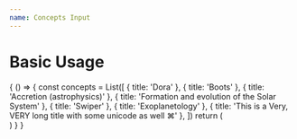 ```yaml
---
name: Concepts Input
---
```





# Basic Usage

<Playground>
  { () => {
      const concepts = List([
        { title: 'Dora' },
        { title: 'Boots' },
        { title: 'Accretion (astrophysics)' },
        { title: 'Formation and evolution of the Solar System' },
        { title: 'Swiper' },
        { title: 'Exoplanetology' },
        { title: 'This is a Very, VERY long title with some unicode as well ⌘' },
      ])
      return (
        <div style={{ width: 400 }} className='bp3-card'>
          <ConceptsField concepts={concepts} onRemove={console.log}/>
        </div>
      )
    }
  }
</Playground>
